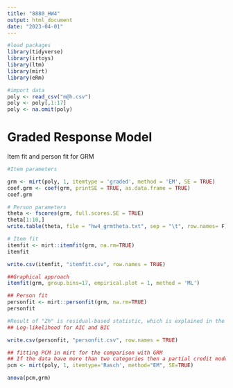 ```yaml
---
title: "8880_HW4"
output: html_document
date: "2023-04-01"
---
```


```r
#load packages
library(tidyverse)
library(irtoys)
library(ltm)
library(mirt)
library(eRm)
```

```r
#import data
poly <- read_csv("m@h.csv")
poly <- poly[,1:17]
poly <- na.omit(poly)
```

# Graded Response Model
Item fit and person fit for GRM

```r
#Item parameters

grm <- mirt(poly, 1, itemtype = 'graded', method = 'EM', SE = TRUE)
coef.grm <- coef(grm, printSE = TRUE, as.data.frame = TRUE)
coef.grm
```
```r
# Person parameters
theta <- fscores(grm, full.scores.SE = TRUE)
theta[1:10,]
write.table(theta, file = "hw4_grmtheta.txt", sep = "\t", row.names= F)
```
```r
# Item fit
itemfit <- mirt::itemfit(grm, na.rm=TRUE)
itemfit

write.csv(itemfit, "itemfit.csv", row.names = TRUE)
```
```r
##Graphical approach
itemfit(grm, group.bins=17, empirical.plot = 1, method = 'ML') 
```


```r
## Person fit
personfit <- mirt::personfit(grm, na.rm=TRUE)
personfit

#Result of "Zh" is residual-based statistic, which is explained in the 28th course slide. 
## Log-likelihood for AIC and BIC

write.csv(personfit, "personfit.csv", row.names = TRUE)
```

 
```r
## fitting PCM in mirt for the comparison with GRM
## If the data have more than two categories then a partial credit model is used instead 
pcm <- mirt(poly, 1, itemtype='Rasch', method="EM", SE=TRUE) 
```

```r
anova(pcm,grm)
```





